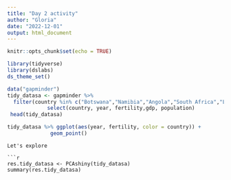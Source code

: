 ---
title: "Day 2 activity"
author: "Gloria"
date: "2022-12-01"
output: html_document
---

```{r setup, include=FALSE}
knitr::opts_chunk$set(echo = TRUE)
```

```{r, message=FALSE, warning=FALSE}
library(tidyverse)
library(dslabs)
ds_theme_set()
```

```{r}
data("gapminder")
tidy_datasa <- gapminder %>% 
  filter(country %in% c("Botswana","Namibia","Angola","South Africa","Lesotho")) %>%
             select(country, year, fertility,gdp, population)
 head(tidy_datasa) 
```
 
```{r, warning=FALSE}
tidy_datasa %>% ggplot(aes(year, fertility, color = country)) +
              geom_point()
```
  
```
Let's explore

```{r}

res.tidy_datasa <- PCAshiny(tidy_datasa)
summary(res.tidy_datasa)

```

